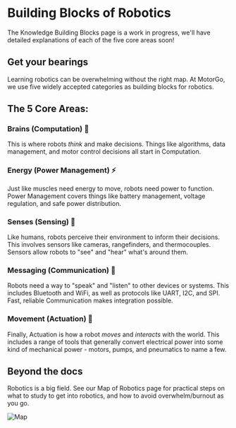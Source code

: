 

# Building Blocks of Robotics

<Callout type="warning" emoji="⚠️">
    The Knowledge Building Blocks page is a work in progress, we'll have detailed explanations of each of the five core areas soon!
</Callout>

## Get your bearings

Learning robotics can be overwhelming without the right map. At MotorGo, we use five widely accepted categories as building blocks for robotics.


## The 5 Core Areas:

### Brains (Computation) 🧠

This is where robots *think* and make decisions. Things like algorithms, data management, and motor control decisions all start in Computation.

### Energy (Power Management) ⚡️

Just like muscles need energy to move, robots need power to function. Power Management covers things like battery management, voltage regulation, and safe power distribution.

### Senses (Sensing) 👀

Like humans, robots perceive their environment to inform their decisions. This involves sensors like cameras, rangefinders, and thermocouples. Sensors allow robots to "see" and "hear" what's around them.

### Messaging (Communication) 📡

Robots need a way to "speak" and "listen" to other devices or systems. This includes Bluetooth and WiFi, as well as protocols like UART, I2C, and SPI. Fast, reliable Communication makes integration possible.

### Movement (Actuation) 💪

Finally, Actuation is how a robot *moves* and *interacts* with the world. This includes a range of tools that generally convert electrical power into some kind of mechanical power - motors, pumps, and pneumatics to name a few.


## Beyond the docs

Robotics is a big field. See our Map of Robotics page for practical steps on what to study to get into robotics, and how to avoid overwhelm/burnout as you go.


![Map](./pictures/Map%20of%20robotics%20simple.png)


